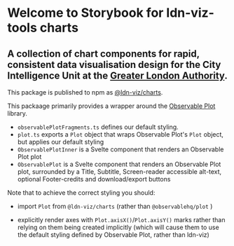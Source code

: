 
<Meta title="Charts/Introduction" />

# Welcome to Storybook for ldn-viz-tools charts

## A collection of chart components for rapid, consistent data visualisation design for the City Intelligence Unit at the [Greater London Authority](https://www.london.gov.uk).

This package is published to npm as [@ldn-viz/charts](https://www.npmjs.com/package/@ldn-viz/ui).

This packaage primarily provides a wrapper around the [Observable Plot](https://observablehq.com/plot/) library.

- `observablePlotFragments.ts` defines our default styling.
- `plot.ts` exports a `Plot` object that wraps Observable Plot's `Plot` object, but applies our default styling
- `ObservablePlotInner` is a Svelte component that renders an Observable Plot plot
- `ObservablePlot` is a Svelte component that renders an Observable Plot plot, surrounded by a Title, Subtitle, Screen-reader accessible alt-text, optional Footer-credits and download/export buttons

Note that to achieve the correct styling you should:

- import `Plot` from `@ldn-viz/charts` (rather than `@observablehq/plot`
)

- explicitly render axes with `Plot.axisX()`/`Plot.axisY()` marks rather than relying on them being created implicitly (which will cause them to use the default styling defined by Observable Plot, rather than ldn-viz)
